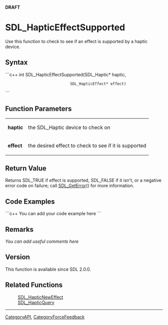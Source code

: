 <!-- pragma section-numbers off -->
<!-- pragma disable-camelcase -->
'''DRAFT'''

= SDL_HapticEffectSupported =
Use this function to check to see if an effect is supported by a haptic device.


== Syntax ==
```c++
int SDL_HapticEffectSupported(SDL_Haptic*       haptic,
                              SDL_HapticEffect* effect)
```

== Function Parameters ==
{|
|'''haptic'''
|the SDL_Haptic device to check on <!-- query --> 
|-
|'''effect'''
|the desired effect to check to see if it is supported
|}

== Return Value ==
Returns SDL_TRUE if effect is supported, SDL_FALSE if it isn't, or a negative error code on failure; call [[SDL_GetError]]() for more information.

== Code Examples ==
```c++
You can add your code example here
```

== Remarks ==
''You can add useful comments here''

== Version ==
This function is available since SDL 2.0.0.

== Related Functions ==
:[[SDL_HapticNewEffect]]
:[[SDL_HapticQuery]]

----
[[CategoryAPI]], [[CategoryForceFeedback]]
